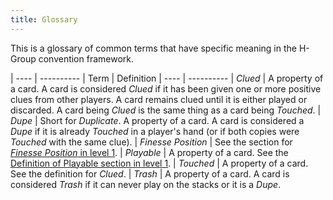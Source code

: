 ```yaml
---
title: Glossary
---
```


This is a glossary of common terms that have specific meaning in the H-Group convention framework.

| ---- | ----------
| Term | Definition
| ---- | ----------
| _Clued_ | A property of a card. A card is considered _Clued_ if it has been given one or more positive clues from other players. A card remains clued until it is either played or discarded. A card being _Clued_ is the same thing as a card being _Touched_.
| _Dupe_ | Short for _Duplicate_. A property of a card. A card is considered a _Dupe_ if it is already _Touched_ in a player's hand (or if both copies were _Touched_ with the same clue).
| _Finesse Position_ | See the section for [_Finesse Position_ in level 1](level-1.mdx#finesse-position).
| _Playable_ | A property of a card. See the [Definition of Playable section in level 1](level-1.mdx#the-definition-of-playable).
| _Touched_ | A property of a card. See the definition for _Clued_.
| _Trash_ | A property of a card. A card is considered _Trash_ if it can never play on the stacks or it is a _Dupe_.

